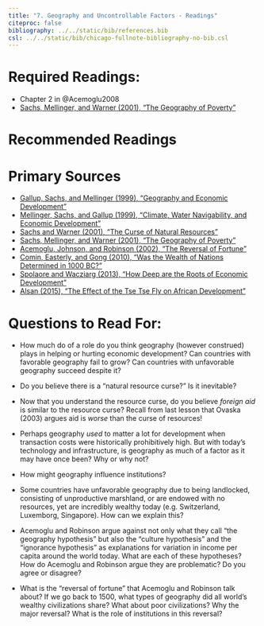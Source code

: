 ```yaml
---
title: "7. Geography and Uncontrollable Factors - Readings"
citeproc: false
bibliography: ../../static/bib/references.bib
csl: ../../static/bib/chicago-fullnote-bibliography-no-bib.csl
---
```


# Required Readings:

- <i class="fas fa-book"></i>Chapter 2 in @Acemoglu2008
- [<i class="fas fa-file-pdf"></i> Sachs, Mellinger, and Warner (2001), "The Geography of Poverty"](/readings/Sachs-Mellinger-Warner-2001.pdf)

# Recommended Readings

# Primary Sources

- [<i class="fas fa-file-pdf"></i> Gallup, Sachs, and Mellinger (1999), "Geography and Economic Development"](/readings/Gallup-Sachs-Mellinger-1999.pdf)
- [<i class="fas fa-file-pdf"></i> Mellinger, Sachs, and Gallup (1999), "Climate, Water Navigability, and Economic Development"](/readings/Gallup-Sachs-Mellinger-1999.pdf)
- [<i class="fas fa-file-pdf"></i> Sachs and Warner (2001), "The Curse of Natural Resources"](/readings/Sachs-Warner-2001.pdf)
- [<i class="fas fa-file-pdf"></i> Sachs, Mellinger, and Warner (2001), "The Geography of Poverty"](/readings/Sachs-Mellinger-Warner-2001.pdf)
- [<i class="fas fa-file-pdf"></i> Acemoglu, Johnson, and Robinson (2002), "The Reversal of Fortune"](/readings/Acemoglu-Johnson-Robinson-2002.pdf)
- [<i class="fas fa-file-pdf"></i> Comin, Easterly, and Gong (2010), "Was the Wealth of Nations Determined in 1000 BC?"](/readings/Comin-Easterly-Gong-2010.pdf)
- [<i class="fas fa-file-pdf"></i> Spolaore and Wacziarg (2013), "How Deep are the Roots of Economic Development"](/readings/Spolaore-Wacziarg-2013.pdf)
- [<i class="fas fa-file-pdf"></i> Alsan (2015), "The Effect of the Tse Tse Fly on African Development"](/readings/Alsan-2015.pdf)


# Questions to Read For:

- How much do of a role do you think geography (however construed) plays in helping or hurting economic development? Can countries with favorable geography fail to grow? Can countries with unfavorable geography succeed despite it?

- Do you believe there is a "natural resource curse?" Is it inevitable?

- Now that you understand the resource curse, do you believe *foreign aid* is similar to the resource curse? Recall from last lesson that Ovaska (2003) argues aid is *worse* than the curse of resources!

- Perhaps geography *used* to matter a lot for development when transaction costs were historically prohibitively high. But with today's technology and infrastructure, is geography as much of a factor as it may have once been? Why or why not?

- How might geography influence institutions?

- Some countries have unfavorable geography due to being landlocked, consisting of unproductive marshland, or are endowed with no resources, yet are incredibly wealthy today (e.g. Switzerland, Luxemborg, Singapore). How can we explain this?

- Acemoglu and Robinson argue against not only what they call "the geography hypothesis" but also the "culture hypothesis" and the "ignorance hypothesis" as explanations for variation in income per capita around the world today. What are each of these hypotheses? How do Acemoglu and Robinson argue they are problematic? Do you agree or disagree?

- What is the "reversal of fortune" that Acemoglu and Robinson talk about? If we go back to 1500, what types of geography did all world's wealthy civilizations share? What about poor civilizations? Why the major reversal? What is the role of institutions in this reversal?